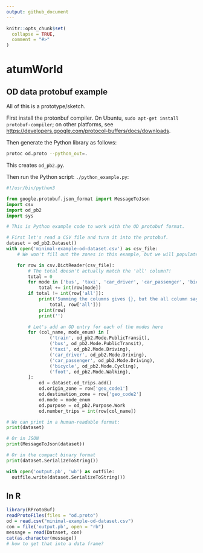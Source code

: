 ```yaml
---
output: github_document
---
```


<!-- README.md is generated from README.Rmd. Please edit that file -->

```r
knitr::opts_chunk$set(
  collapse = TRUE,
  comment = "#>"
)
```

# atumWorld

## OD data protobuf example

All of this is a prototype/sketch.

First install the protonbuf compiler. On Ubuntu, `sudo apt-get install
protobuf-compiler`; on other platforms, see
<https://developers.google.com/protocol-buffers/docs/downloads>.

Then generate the Python library as follows:

```bash
protoc od.proto --python_out=.
```

This creates `od_pb2.py`.

Then run the Python script: `./python_example.py`:

```python
#!/usr/bin/python3

from google.protobuf.json_format import MessageToJson
import csv
import od_pb2
import sys

# This is Python example code to work with the OD protobuf format.

# First let's read a CSV file and turn it into the protobuf.
dataset = od_pb2.Dataset()
with open('minimal-example-od-dataset.csv') as csv_file:
    # We won't fill out the zones in this example, but we will populate od_trips.

    for row in csv.DictReader(csv_file):
        # The total doesn't actually match the 'all' column?!
        total = 0
        for mode in ['bus', 'taxi', 'car_driver', 'car_passenger', 'bicycle', 'foot']:
            total += int(row[mode])
        if total != int(row['all']):
            print('Summing the columns gives {}, but the all column says {}:'.format(
                total, row['all']))
            print(row)
            print('')

        # Let's add an OD entry for each of the modes here
        for (col_name, mode_enum) in [
                ('train', od_pb2.Mode.PublicTransit),
                ('bus', od_pb2.Mode.PublicTransit),
                ('taxi', od_pb2.Mode.Driving),
                ('car_driver', od_pb2.Mode.Driving),
                ('car_passenger', od_pb2.Mode.Driving),
                ('bicycle', od_pb2.Mode.Cycling),
                ('foot', od_pb2.Mode.Walking),
        ]:
            od = dataset.od_trips.add()
            od.origin_zone = row['geo_code1']
            od.destination_zone = row['geo_code2']
            od.mode = mode_enum
            od.purpose = od_pb2.Purpose.Work
            od.number_trips = int(row[col_name])

# We can print in a human-readable format:
print(dataset)

# Or in JSON
print(MessageToJson(dataset))

# Or in the compact binary format
print(dataset.SerializeToString())

with open('output.pb', 'wb') as outfile:
  outfile.write(dataset.SerializeToString())


```

## In R

```r
library(RProtoBuf)
readProtoFiles(files = "od.proto")
od = read.csv("minimal-example-od-dataset.csv")
con = file('output.pb', open = "rb")
message = read(Dataset, con)
cat(as.character(message))
# how to get that into a data frame?
```

